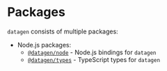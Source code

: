 # Packages

`datagen` consists of multiple packages:

- Node.js packages:
  - [`@datagen/node`](packages/node) - Node.js bindings for `datagen`
  - [`@datagen/types`](packages/nodeTypes) - TypeScript types for `datagen`
